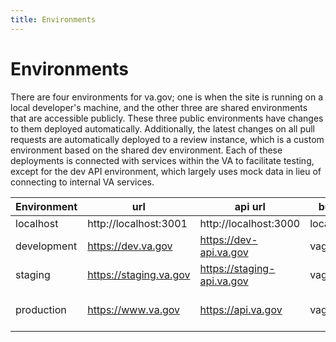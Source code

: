 ```yaml
---
title: Environments
---
```


# Environments

There are four environments for va.gov; one is when the site is running on a local developer's machine, and the other three are shared environments that are accessible publicly. These three public environments have changes to them deployed automatically. Additionally, the latest changes on all pull requests are automatically deployed to a review instance, which is a custom environment based on the shared dev environment. Each of these deployments is connected with services within the VA to facilitate testing, except for the dev API environment, which largely uses mock data in lieu of connecting to internal VA services.

| Environment | url | api url | buildtype | NODE_ENV | Deployments |
| ----------- | -------- | ------------ | --------- | -------- | ----------- |
| localhost | http://localhost:3001 | http://localhost:3000 | localhost | | |
| development | https://dev.va.gov | https://dev-api.va.gov | vagovdev | | After a merge to master |
| staging | https://staging.va.gov | https://staging-api.va.gov | vagovstaging | production | After a merge to master |
| production | https://www.va.gov | https://api.va.gov | vagovprod | production | Daily, Monday - Friday |

